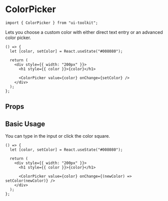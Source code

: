 
# ColorPicker

```tsx
import { ColorPicker } from "ui-toolkit";
```

Lets you choose a custom color with either direct text entry or an advanced color picker.

```tsx live=true bordered=true
() => {
  let [color, setColor] = React.useState("#008080");

  return (
    <div style={{ width: "200px" }}>
      <h1 style={{ color }}>{color}</h1>

      <ColorPicker value={color} onChange={setColor} />
    </div>
  );
};
```

## Props

<PropsTable name="ColorPickerProps" />

## Basic Usage

You can type in the input or click the color square.

```tsx live=true bordered=true
() => {
  let [color, setColor] = React.useState("#008080");

  return (
    <div style={{ width: "200px" }}>
      <h1 style={{ color }}>{color}</h1>

      <ColorPicker value={color} onChange={(newColor) => setColor(newColor)} />
    </div>
  );
};
```
